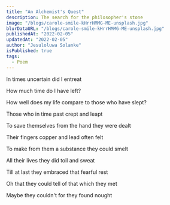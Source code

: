 ```yaml
---
title: "An Alchemist's Quest"
description: The search for the philosopher's stone
image: "/blogs/carole-smile-kHrrHMMG-ME-unsplash.jpg"
blurDataURL: "/blogs/carole-smile-kHrrHMMG-ME-unsplash.jpg"
publishedAt: "2022-02-05"
updatedAt: "2022-02-05"
author: "Jesuloluwa Solanke"
isPublished: true
tags:
  - Poem
---
```


In times uncertain did I entreat

How much time do I have left?

How well does my life compare to those who have slept?

Those who in time past crept and leapt

To save themselves from the hand they were dealt

Their fingers copper and lead often felt

To make from them a substance they could smelt

All their lives they did toil and sweat

Till at last they embraced that fearful rest

Oh that they could tell of that which they met

Maybe they couldn't for they found nought
